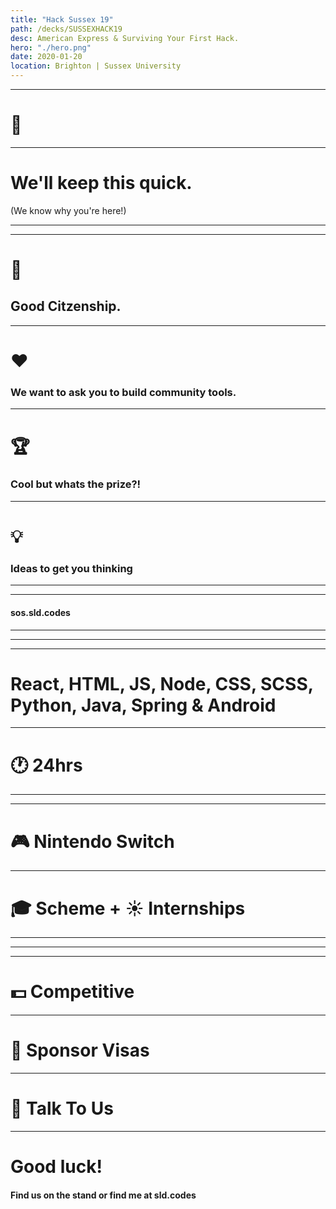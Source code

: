 ```yaml
---
title: "Hack Sussex 19"
path: /decks/SUSSEXHACK19
desc: American Express & Surviving Your First Hack.
hero: "./hero.png"
date: 2020-01-20
location: Brighton | Sussex University
---
```




<Preload />


<PresImage image={AmericanExpress}/>

---
# 👋

---

# We'll keep this quick.

(We know why you're here!)

---

<PresImage image={Challenge}/>

---

# 💪

## Good Citzenship. 

---

# ❤️

### We want to ask you to build community tools. 

---

# 🏆

### Cool but whats the prize?!

---

# 💡

### Ideas to get you thinking

---

<PresImage image={FirstHack}/>

---

<PresImage image={SOS}/>

<h4 className="is-orange margin-0">sos.sld.codes</h4>

---

<PresImage image={TheTeam}/>

---

<PresImage image={Engineers}/>

---



# React, HTML, JS, Node, CSS, SCSS, Python, Java, Spring & Android



---

# 🕐 24hrs

---

<PresImage image={Esc}/>

---

# 🎮 Nintendo Switch

---

# 🎓 Scheme + ☀️ Internships

---

<PresImage image={Brighton}/>

---

<PresImage image={London}/>

---

# 💵 Competitive

---

# 🛂 Sponsor Visas

---

# 💬 Talk To Us

---


# Good luck!

<h4> Find us on the stand or find me at <span className="is-pink"> sld.codes </span> </h4>
